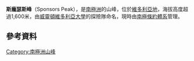 {{coord|77|18|S|161|24|E|display=title}}

'''斯龐瑟斯峰'''（Sponsors Peak），是[[南極洲|南極洲]]的山峰，位於[[維多利亞地|維多利亞地]]，海拔高度超過1,600米，由[[威靈頓維多利亞大學|威靈頓維多利亞大學]]的探險隊命名，現時由[[南極條約體系|南極條約體系]]管理。

==參考資料==
{{usgs-gazetteer}}

{{DEFAULTSORT:Sponsors Peak}}
[[Category:南極洲山峰|Category:南極洲山峰]]


{{McMurdoDryValleys-geo-stub}}